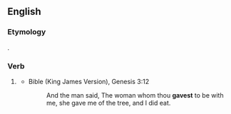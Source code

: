 ==English==

===Etymology===
{{suffix|gave|st|lang=en}}.

===Verb===
{{head|en|verb form|cat2=verb simple past forms|cat3=second-person singular forms}}

# {{context|archaic|lang=en}} {{second-person singular past of|give|lang=en}}
#* Bible (King James Version), Genesis 3:12
#*: And the man said, The woman whom thou '''gavest''' to be with me, she gave me of the tree, and I did eat.
